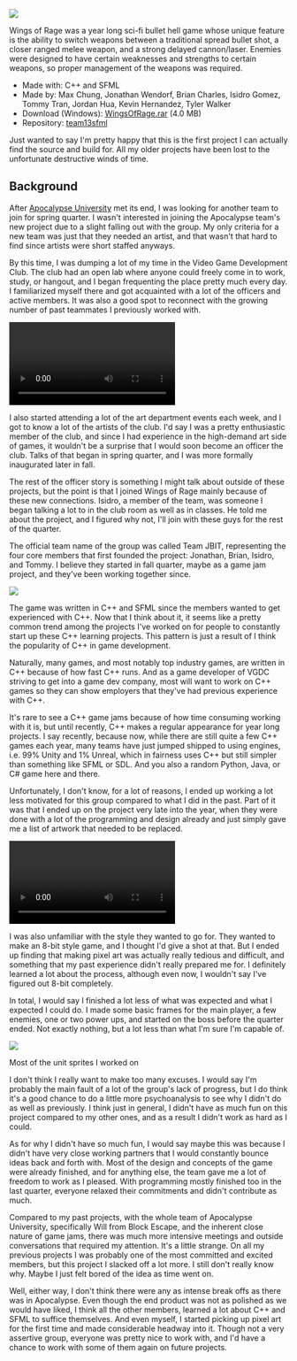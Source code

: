<img src="https://d1yx06f4zik90o.cloudfront.net/uploads/GameLogo.png" />

Wings of Rage was a year long sci-fi bullet hell game whose unique feature is the ability to switch weapons between a traditional spread bullet shot, a closer ranged melee weapon, and a strong delayed cannon/laser. Enemies were designed to have certain weaknesses and strengths to certain weapons, so proper management of the weapons was required.

- Made with: C++ and SFML
- Made by: Max Chung, Jonathan Wendorf, Brian Charles, Isidro Gomez, Tommy Tran, Jordan Hua, Kevin Hernandez, Tyler Walker
- Download (Windows): [WingsOfRage.rar](https://d1yx06f4zik90o.cloudfront.net/uploads/WingsOfRage.rar) (4.0 MB)
- Repository: [team13sfml](https://www.assembla.com/spaces/team13sfml/subversion/source)

Just wanted to say I'm pretty happy that this is the first project I can actually find the source and build for. All my older projects have been lost to the unfortunate destructive winds of time.

## Background

After [Apocalypse University](http://maxrchung.com/projects/apocalypseuniversity) met its end, I was looking for another team to join for spring quarter. I wasn't interested in joining the Apocalypse team's new project due to a slight falling out with the group. My only criteria for a new team was just that they needed an artist, and that wasn't that hard to find since artists were short staffed anyways.

By this time, I was dumping a lot of my time in the Video Game Development Club. The club had an open lab where anyone could freely come in to work, study, or hangout, and I began frequenting the place pretty much every day. I familiarized myself there and got acquainted with a lot of the officers and active members. It was also a good spot to reconnect with the growing number of past teammates I previously worked with.

<video autoPlay loop controls>
  <source src="https://d1yx06f4zik90o.cloudfront.net/uploads/all_cats.webm" />
</video>

I also started attending a lot of the art department events each week, and I got to know a lot of the artists of the club. I'd say I was a pretty enthusiastic member of the club, and since I had experience in the high-demand art side of games, it wouldn't be a surprise that I would soon become an officer the club. Talks of that began in spring quarter, and I was more formally inaugurated later in fall.

The rest of the officer story is something I might talk about outside of these projects, but the point is that I joined Wings of Rage mainly because of these new connections. Isidro, a member of the team, was someone I began talking a lot to in the club room as well as in classes. He told me about the project, and I figured why not, I'll join with these guys for the rest of the quarter.

The official team name of the group was called Team JBIT, representing the four core members that first founded the project: Jonathan, Brian, Isidro, and Tommy. I believe they started in fall quarter, maybe as a game jam project, and they've been working together since.

<img src="https://d1yx06f4zik90o.cloudfront.net/uploads/JBITLogo.png" />

The game was written in C++ and SFML since the members wanted to get experienced with C++. Now that I think about it, it seems like a pretty common trend among the projects I've worked on for people to constantly start up these C++ learning projects. This pattern is just a result of I think the popularity of C++ in game development.

Naturally, many games, and most notably top industry games, are written in C++ because of how fast C++ runs. And as a game developer of VGDC striving to get into a game dev company, most will want to work on C++ games so they can show employers that they've had previous experience with C++.

It's rare to see a C++ game jams because of how time consuming working with it is, but until recently, C++ makes a regular appearance for year long projects. I say recently, because now, while there are still quite a few C++ games each year, many teams have just jumped shipped to using engines, i.e. 99% Unity and 1% Unreal, which in fairness uses C++ but still simpler than something like SFML or SDL. And you also a random Python, Java, or C# game here and there.

Unfortunately, I don't know, for a lot of reasons, I ended up working a lot less motivated for this group compared to what I did in the past. Part of it was that I ended up on the project very late into the year, when they were done with a lot of the programming and design already and just simply gave me a list of artwork that needed to be replaced.

<video autoPlay loop controls>
  <source src="https://d1yx06f4zik90o.cloudfront.net/uploads/golf_swing_self.webm" />
</video>

I was also unfamiliar with the style they wanted to go for. They wanted to make an 8-bit style game, and I thought I'd give a shot at that. But I ended up finding that making pixel art was actually really tedious and difficult, and something that my past experience didn't really prepared me for. I definitely learned a lot about the process, although even now, I wouldn't say I've figured out 8-bit completely.

In total, I would say I finished a lot less of what was expected and what I expected I could do. I made some basic frames for the main player, a few enemies, one or two power ups, and started on the boss before the quarter ended. Not exactly nothing, but a lot less than what I'm sure I'm capable of.

<img src="https://d1yx06f4zik90o.cloudfront.net/uploads/wings_sprites.png" />
<p className="caption">Most of the unit sprites I worked on</p>

I don't think I really want to make too many excuses. I would say I'm probably the main fault of a lot of the group's lack of progress, but I do think it's a good chance to do a little more psychoanalysis to see why I didn't do as well as previously. I think just in general, I didn't have as much fun on this project compared to my other ones, and as a result I didn't work as hard as I could.

As for why I didn't have so much fun, I would say maybe this was because I didn't have very close working partners that I would constantly bounce ideas back and forth with. Most of the design and concepts of the game were already finished, and for anything else, the team gave me a lot of freedom to work as I pleased. With programming mostly finished too in the last quarter, everyone relaxed their commitments and didn't contribute as much.

Compared to my past projects, with the whole team of Apocalypse University, specifically Will from Block Escape, and the inherent close nature of game jams, there was much more intensive meetings and outside conversations that required my attention. It's a little strange. On all my previous projects I was probably one of the most committed and excited members, but this project I slacked off a lot more. I still don't really know why. Maybe I just felt bored of the idea as time went on.

Well, either way, I don't think there were any as intense break offs as there was in Apocalypse. Even though the end product was not as polished as we would have liked, I think all the other members, learned a lot about C++ and SFML to suffice themselves. And even myself, I started picking up pixel art for the first time and made considerable headway into it. Though not a very assertive group, everyone was pretty nice to work with, and I'd have a chance to work with some of them again on future projects.
